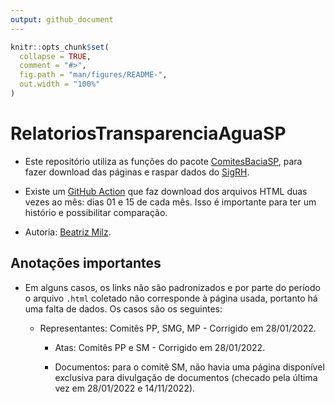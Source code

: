 ```yaml
---
output: github_document
---
```


<!-- README.md is generated from README.Rmd. Please edit that file -->

```r
knitr::opts_chunk$set(
  collapse = TRUE,
  comment = "#>",
  fig.path = "man/figures/README-",
  out.width = "100%"
)
```

# RelatoriosTransparenciaAguaSP

- Este repositório utiliza as funções do pacote [ComitesBaciaSP](https://github.com/beatrizmilz/ComitesBaciaSP), para fazer download das páginas e raspar dados do [SigRH](https://sigrh.sp.gov.br/).

- Existe um [GitHub Action](https://github.com/beatrizmilz/RelatoriosTransparenciaAguaSP/actions/workflows/executar-script-download-html.yaml) que faz download dos arquivos HTML duas vezes ao mês: dias 01 e 15 de cada mês. Isso é importante para ter um histório e possibilitar comparação.


- Autoria: [Beatriz Milz](https://github.com/beatrizmilz).

## Anotações importantes

- Em alguns casos, os links não são padronizados e por parte do período o arquivo `.html` coletado não corresponde à página usada, portanto há uma falta de dados. Os casos são os seguintes:

  - Representantes: Comitês PP, SMG, MP - Corrigido em 28/01/2022.
  
    - Atas: Comitês PP e SM - Corrigido em 28/01/2022. 
    
    - Documentos: para o comitê SM, não havia uma página disponível exclusiva para divulgação de documentos (checado pela última vez em 28/01/2022 e 14/11/2022).
    
